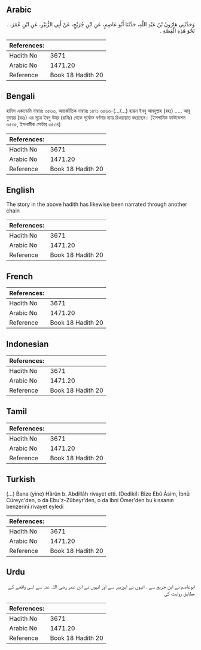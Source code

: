 ## Arabic


<div dir="rtl" lang="ar" style={{fontSize:'larger',backgroundColor:'#f8f9fa',padding:20}}>
وَحَدَّثَنِي هَارُونُ بْنُ عَبْدِ اللَّهِ، حَدَّثَنَا أَبُو عَاصِمٍ، عَنِ ابْنِ جُرَيْجٍ، عَنْ أَبِي الزُّبَيْرِ، عَنِ ابْنِ عُمَرَ، ‏.‏ نَحْوَ هَذِهِ الْقِصَّةِ ‏.‏
</div>
<div style={{backgroundColor:'#f8f9fa',padding:20, marginBottom: 10}}><table> <thead> <tr> <th>References:</th> <th></th> </tr> </thead> <tbody><tr><td>Hadith No</td><td>3671</td></tr><tr><td>Arabic No</td><td>1471.20</td></tr><tr><td>Reference</td><td>Book 18 Hadith 20</td></tr></tbody></table></div>

## Bengali


<div dir="ltr" lang="bn" style={{fontSize:'larger',backgroundColor:'#f8f9fa',padding:20}}>
হাদিস একাডেমি নাম্বারঃ ৩৫৬৩, আন্তর্জাতিক নাম্বারঃ ১৪৭১ ৩৫৬৩-(.../...) হারূন ইবনু আবদুল্লাহ (রহঃ) ..... আবূ যুবায়র (রহঃ) এর সূত্রে ইবনু উমর (রাযিঃ) থেকে পূর্বোক্ত বর্ণনার ন্যায় রিওয়ায়াত করেছেন। (ইসলামিক ফাউন্ডেশন ৩৫৩৫, ইসলামীক সেন্টার ৩৫৩৪)
</div>
<div style={{backgroundColor:'#f8f9fa',padding:20, marginBottom: 10}}><table> <thead> <tr> <th>References:</th> <th></th> </tr> </thead> <tbody><tr><td>Hadith No</td><td>3671</td></tr><tr><td>Arabic No</td><td>1471.20</td></tr><tr><td>Reference</td><td>Book 18 Hadith 20</td></tr></tbody></table></div>

## English


<div dir="ltr" lang="en" style={{fontSize:'larger',backgroundColor:'#f8f9fa',padding:20}}>
The story in the above hadith has likewise been narrated through another chain
</div>
<div style={{backgroundColor:'#f8f9fa',padding:20, marginBottom: 10}}><table> <thead> <tr> <th>References:</th> <th></th> </tr> </thead> <tbody><tr><td>Hadith No</td><td>3671</td></tr><tr><td>Arabic No</td><td>1471.20</td></tr><tr><td>Reference</td><td>Book 18 Hadith 20</td></tr></tbody></table></div>

## French


<div dir="ltr" lang="fr" style={{fontSize:'larger',backgroundColor:'#f8f9fa',padding:20}}>

</div>
<div style={{backgroundColor:'#f8f9fa',padding:20, marginBottom: 10}}><table> <thead> <tr> <th>References:</th> <th></th> </tr> </thead> <tbody><tr><td>Hadith No</td><td>3671</td></tr><tr><td>Arabic No</td><td>1471.20</td></tr><tr><td>Reference</td><td>Book 18 Hadith 20</td></tr></tbody></table></div>

## Indonesian


<div dir="ltr" lang="id" style={{fontSize:'larger',backgroundColor:'#f8f9fa',padding:20}}>

</div>
<div style={{backgroundColor:'#f8f9fa',padding:20, marginBottom: 10}}><table> <thead> <tr> <th>References:</th> <th></th> </tr> </thead> <tbody><tr><td>Hadith No</td><td>3671</td></tr><tr><td>Arabic No</td><td>1471.20</td></tr><tr><td>Reference</td><td>Book 18 Hadith 20</td></tr></tbody></table></div>

## Tamil


<div dir="ltr" lang="ta" style={{fontSize:'larger',backgroundColor:'#f8f9fa',padding:20}}>

</div>
<div style={{backgroundColor:'#f8f9fa',padding:20, marginBottom: 10}}><table> <thead> <tr> <th>References:</th> <th></th> </tr> </thead> <tbody><tr><td>Hadith No</td><td>3671</td></tr><tr><td>Arabic No</td><td>1471.20</td></tr><tr><td>Reference</td><td>Book 18 Hadith 20</td></tr></tbody></table></div>

## Turkish


<div dir="ltr" lang="tr" style={{fontSize:'larger',backgroundColor:'#f8f9fa',padding:20}}>
(…) Bana (yine) Hârûn b. Abdillâh rivayet etti. (Dediki): Bize Ebû Âsim, İbnü Cüreyc'den, o da Ebu'z-Zübeyr'den, o da îbni Ömer'den bu kıssanın benzerini rivayet eyledi
</div>
<div style={{backgroundColor:'#f8f9fa',padding:20, marginBottom: 10}}><table> <thead> <tr> <th>References:</th> <th></th> </tr> </thead> <tbody><tr><td>Hadith No</td><td>3671</td></tr><tr><td>Arabic No</td><td>1471.20</td></tr><tr><td>Reference</td><td>Book 18 Hadith 20</td></tr></tbody></table></div>

## Urdu


<div dir="rtl" lang="ur" style={{fontSize:'larger',backgroundColor:'#f8f9fa',padding:20}}>
ابوعاصم نے ابن جریج سے ، انہوں نے ابوزبیر سے اور انہوں نے ابن عمر رضی اللہ عنہ سے اسی واقعے کے مطابق روایت کی
</div>
<div style={{backgroundColor:'#f8f9fa',padding:20, marginBottom: 10}}><table> <thead> <tr> <th>References:</th> <th></th> </tr> </thead> <tbody><tr><td>Hadith No</td><td>3671</td></tr><tr><td>Arabic No</td><td>1471.20</td></tr><tr><td>Reference</td><td>Book 18 Hadith 20</td></tr></tbody></table></div>